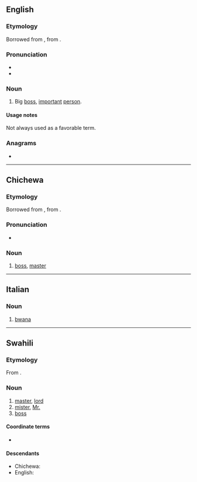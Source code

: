 ==English==

===Etymology===
Borrowed from {{bor|en|sw|bwana||master}}, from {{etyl|ar|en}} {{m|ar|أب|أَبُونَا|our father}}.

===Pronunciation===
* {{IPA|/ˈbwɑːnə/|lang=en}}
* {{rhymes|ɑːnə|lang=en}}

===Noun===
{{en-noun}}

# {{lb|en|slang}} Big [[boss]], [[important]] [[person]].

====Usage notes====
Not always used as a favorable term.

===Anagrams===
* {{anagrams|en|ba-wan|bawan|nawab}}

----

==Chichewa==

===Etymology===
Borrowed from {{bor|ny|sw|bwana||master}}, from {{der|ny|ar|أب|أَبُونَا|our father}}.

===Pronunciation===
* {{ny-IPA|bwána}}

===Noun===
{{ny-noun|head=bwána|1a}}

# [[boss]], [[master]]

----

==Italian==

===Noun===
{{it-noun|m|-}}

# [[#English|bwana]]

----

==Swahili==

===Etymology===
From {{etyl|ar|sw}} {{m|ar|أب|أَبُونَا|our father}}.

===Noun===
{{sw-noun|ma}}

# [[master]], [[lord]]
# [[mister]], [[Mr.]]
# [[boss]]

====Coordinate terms====
* {{l|sw|bibi}}

====Descendants====
* Chichewa: {{l|ny|bwana}}
* English: {{l|en|bwana}}